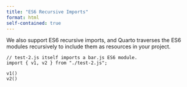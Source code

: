 ```yaml
---
title: "ES6 Recursive Imports"
format: html
self-contained: true
---
```


We also support ES6 recursive imports, and Quarto traverses the ES6 modules
recursively to include them as resources in your project.

```ojs
// test-2.js itself imports a bar.js ES6 module.
import { v1, v2 } from "./test-2.js";
```

```ojs
v1()
v2()
```

